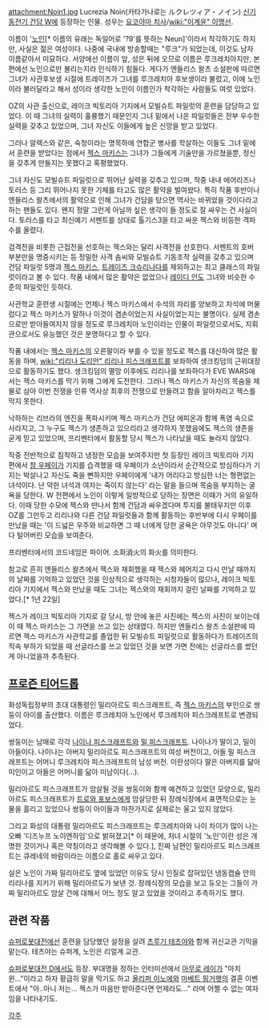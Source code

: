 attachment:Noin1.jpg
Lucrezia Noin(카타가나로는 ルクレツィア・ノイン)
[[신기동전기 건담 W]]에 등장하는 인물. 성우는 [[요코야마 치사]]/[[wiki:"이계윤" 이명선]].

이름이 '[[노인]][* 이름의 유래는 독일어로 '?9'를 뜻하는 Neun]'이라서 착각하기도 하지만, 사실은 젊은 여성이다. 나중에 국내에 방송할때는 "루크"가 되었는데, 이것도 남자 이름같아서 미묘하다. 서양에선 이름이 앞, 성은 뒤에 오므로 이름은 루크레치아지만, 본편에선 노인으로만 불리는지라 인식하기 힘들다. 게다가 엔들리스 왈츠 소설판에 따르면 그녀가 사관후보생 시절에 트레이즈가 그녀를 루크레치아 후보생이라 불렀고, 이에 노인이라 불러달라고 해서 성이라 생각한 노인이 이름인가 착각하는 사람들도 여럿 있었다.

OZ의 사관 출신으로, 레이크 빅토리아 기지에서 모빌슈트 파일럿의 훈련을 담당하고 있었다. 이 때 그녀의 실력이 훌륭했기 때문인지 그녀 밑에서 나온 파일럿들은 전부 우수한 실력을 갖추고 있었으며, 그녀 자신도 이들에게 높은 신망을 받고 있었다.

그러나 알렉스와 같은, 숙청이라는 명목하에 연합군 병사를 학살하는 이들도 그녀 밑에서 훈련을 받았다는 점에서 [[젝스 마키스]]는 그녀가 그들에게 기술만을 가르쳤을뿐, 정신을 갖추게 만들지는 못했다고 혹평했었다.

그녀 자신도 모빌슈트 파일럿으로 뛰어난 실력을 갖추고 있으며, 작중 내내 에어리즈나 토러스 등 그리 뛰어나지 못한 기체를 타고도 많은 활약을 벌여왔다. 특히 작품 후반이나 엔들리스 왈츠에서의 활약으로 인해 그녀가 건담을 탔으면 역사는 바뀌었을 것이다라고 하는 팬들도 있다. 왠지 정말 그런게 아닐까 싶은 생각이 들 정도로 잘 싸우는 건 사실이다. 토러스를 타고 최신예기 서펜트를 상대로 톨기스3을 타고 싸운 젝스와 비등한 격파수를 올렸다. 

검격전을 비롯한 근접전을 선호하는 젝스와는 달리 사격전을 선호한다. 서펜트의 호버 부분만을 명중시키는 등 정밀한 사격 솜씨와 모빌슈트 기동조작 실력을 갖추고 있으며 건담 파일럿 5명과 [[젝스 마키스]], [[트레이즈 크슈리나다]]를 제외하고는 최고 클래스의 파일럿이라고 볼 수 있다. 작품 내에서 많은 활약은 없었으나 [[레이디 언]]도 그녀와 비슷한 수준의 파일럿인 듯하다.

사관학교 훈련생 시절에는 언제나 젝스 마키스에서 수석의 자리를 양보하고 차석에 머물렀다고 젝스 마키스가 말하나 이것이 겸손이었는지 사실이었는지는 불명이다. 실제 겸손으로만 받아들여지지 않을 정도로 루크레치아 노인이라는 인물이 파일럿으로서도, 지휘관으로서도 유능했던 것은 분명하다고 할 수 있다.

작품 내에서는 [[젝스 마키스]]의 오른팔이라 부를 수 있을 정도로 젝스를 대신하여 많은 활동을 하며, [[wiki:"리리나 도리안" 리리나 피스크래프트]]를 보좌하여 생크킹덤의 근위대장으로 활동하기도 했다. 생크킹덤의 멸망 이후에도 리리나를 보좌하다가 EVE WARS에서는 젝스 마키스를 막기 위해 그에게 도전한다. 그러나 젝스 마키스가 자신의 목숨을 제물로 삼아 이번 전쟁을 인류 역사상 최후의 전쟁으로 만들려고 함을 알아차리고 젝스를 막지 못한다.

낙하하는 리브라의 엔진을 폭파시키며 젝스 마키스가 건담 에피온과 함께 폭염 속으로 사라지고, 그 누구도 젝스가 생존하고 있으리라고 생각하지 못했음에도 젝스의 생존을 굳게 믿고 있었으며, 프리벤터에서 활동할 당시 젝스가 나타났을 때도 놀라지 않았다.

작중 전반적으로 침착하고 냉정한 모습을 보여주지만 첫 등장인 레이크 빅토리아 기지 편에서 [[창 우페이]]가 기지를 습격했을 때 우페이가 소년이라서 순간적으로 방심하다가 기지는 박살나고 자신도 죽을 뻔하지만 우페이에게 '내가 어리다고 방심한 너는 형편없는 녀석이다. 난 약한 녀석과 여자는 죽이지 않는다' 라는 말을 들으며 목숨을 부지하는 굴욕을 당한다. W 전편에서 노인이 이렇게 일방적으로 당하는 장면은 이때가 거의 유일하다. 이때 당한 수모에 젝스와 만나서 함께 건담과 싸우겠다며 투지를 불태우지만 이후 OZ를 그만두고 리리나와 다른 건담 파일럿들과 함께 활동하는 후반부에 다시 우페이를 만났을 때는 '이 드넓은 우주와 비교하면 그 때 너에게 당한 굴욕은 아무것도 아니다' 며 다 털어버린 모습을 보여준다.

프리벤터에서의 코드네임은 파이어. 소화消火의 화火를 의미한다.

참고로 흔히 엔들리스 왈츠에서 젝스와 재회했을 때 젝스와 헤어지고 다시 만날 때까지의 날짜를 기억하고 있었던 것을 인상적으로 생각하는 시청자들이 많으나, 레이크 빅토리아 기지에서 젝스와 만났을 때도 그녀는 젝스와의 재회까지 걸린 날짜를 기억하고 있었다.[* 1년 22일]

젝스가 레이크 빅토리아 기지로 갈 당시, 방 안에 놓은 사진에는 젝스의 사진이 보이는데 이 때 젝스 마키스는 그 가면을 쓰고 있는 상태였다. 하지만 엔들리스 왈츠 소설판에 따르면 젝스 마키스가 사관학교를 졸업한 뒤 모빌슈트 파일럿으로 활동하다가 트레이즈의 직속 부하가 되었을 때 선글라스를 쓰고 있었던 것을 보면 가면 전에는 선글라스를 썼던게 아니었을까 추측된다.

== [[프로즌 티어드롭]] ==
화성독립정부의 초대 대통령인 밀리아르도 피스크래프트, 즉 [[젝스 마키스]]의 부인으로 쌍둥이 아이를 출산했다. 이름은 루크레치아 노인에서 루크레치아 피스크래프트로 변경되었다.

쌍둥이는 남매로 각각 [[나이나 피스크래프트]]와 [[밀 피스크래프트]]. 나이나가 딸이고, 밀이 아들이다. 나이나는 아버지 밀리아르도 피스크래프트의 여성 버전이고, 아들 밀 피스크래프트는 어머니 루크레치아 피스크래프트의 남성 버전. 이란성이다 딸은 아버지를 닮아 미인이고 아들은 어머니를 닮아 미남이다(...).

밀리아르도 피스크래프트가 암살될 것을 쌍둥이와 함께 예견하고 있었던 모양으로, 밀리아르도 피스크래프트가 [[트로와 포보스]]에게 암살당한 뒤 장례식장에서 표면적으로는 눈물을 흘리고 있었으나 쌍둥이 아이들과 마찬가지로 실제로는 울고 있지 않았다.

그리고 화성의 대통령 밀리아르도 피스크래프트는 루크레치아와 나이 차이가 많이 나는 오빠 '디즈누프 노이엔하임'으로 밝혀졌고[* 이 때문에, 처녀 시절의 '노인'이란 성은 개명한 것이거나 혹은 약칭이라고 생각해볼 수 있다.], 진짜 남편인 밀리아르도 피스크래프트는 큐레네의 바람이라는 이름으로 홀로 싸우고 있다.

실은 노인이 가짜 밀리아르도 옆에 있었던 이유도 당시 인질로 잡혀있던 냉동캡슐 안의 리리나를 지키기 위해 밀리아르도가 보낸 것. 장례식장의 모습을 보고 듀오는 그들이 가짜 밀리아르도 암살 건에 대해서 어느 정도 알고 있었을 것이라고 추측하기도 했다.

== 관련 작품 ==
[[슈퍼로봇대전]]에선 훈련을 담당했던 설정을 살려 [[츠루기 테츠야]]와 함께 귀신교관 기믹을 맡는다. 테츠야는 슈퍼계, 노인은 리얼계 교관.

[[슈퍼로봇대전 D]]에서도 등장. 부대명을 정하는 인터미션에서 [[아무로 레이]]가 "마치 윈..."이라고 하자 황급히 말을 막기도 하고 [[올리퍼 이노에]]와 [[마베트 핑거햇]]의 결혼 이벤트에서 "아..아니 저는... 젝스가 마음만 받아준다면 언제라도..." 라며 어쩔 수 없는 여자임을 나타내기도.

[[각주]]
